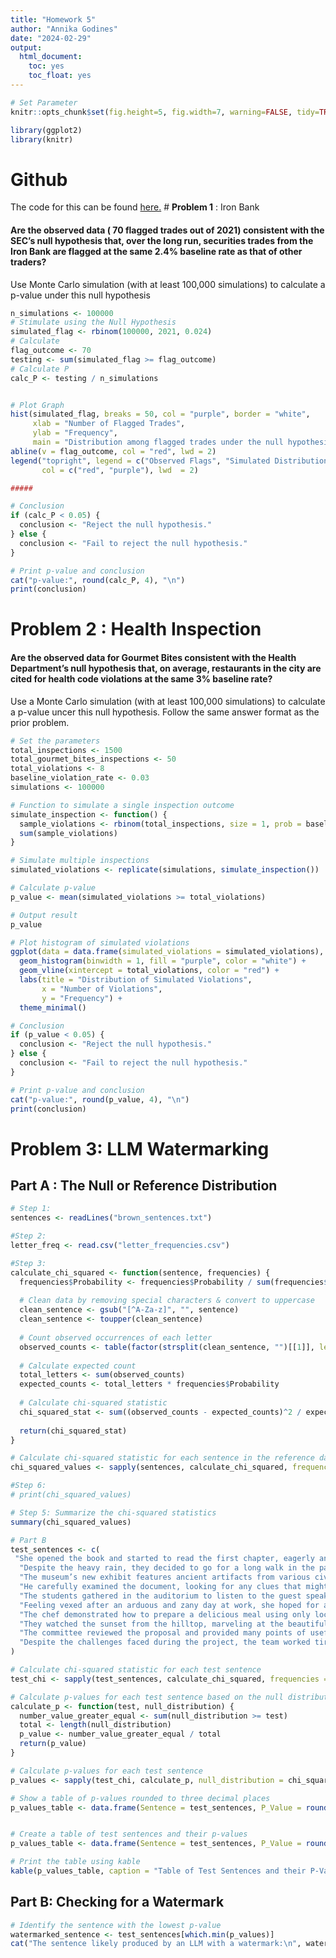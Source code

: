 ---
title: "Homework 5"
author: "Annika Godines"
date: "2024-02-29"
output: 
  html_document:
    toc: yes
    toc_float: yes
---
```{r global_options, echo=FALSE, warning = FALSE}
# Set Parameter
knitr::opts_chunk$set(fig.height=5, fig.width=7, warning=FALSE, tidy=TRUE, tidy.opts=list(width.cutoff=80))
```

```{r echo = FALSE, warning = FALSE, include = FALSE}
library(ggplot2)
library(knitr)

```
# **Github**
The code for this can be found [here.](https://github.com/algodines/HW5_SDS.git)
# **Problem 1** : Iron Bank

#### Are the observed data ( 70 flagged trades out of 2021) consistent with the SEC's null hypothesis that, over the long run, securities trades from the Iron Bank are flagged at the same 2.4% baseline rate as that of other traders?

Use Monte Carlo simulation (with at least 100,000 simulations) to calculate a p-value under this null hypothesis

```{r echo = FALSE}
n_simulations <- 100000
# Stimulate using the Null Hypothesis
simulated_flag <- rbinom(100000, 2021, 0.024)
# Calculate 
flag_outcome <- 70
testing <- sum(simulated_flag >= flag_outcome)
# Calculate P
calc_P <- testing / n_simulations


# Plot Graph
hist(simulated_flag, breaks = 50, col = "purple", border = "white", 
     xlab = "Number of Flagged Trades", 
     ylab = "Frequency", 
     main = "Distribution among flagged trades under the null hypothesis:")
abline(v = flag_outcome, col = "red", lwd = 2)
legend("topright", legend = c("Observed Flags", "Simulated Distribution"), 
       col = c("red", "purple"), lwd  = 2)

#####

# Conclusion
if (calc_P < 0.05) {
  conclusion <- "Reject the null hypothesis."
} else {
  conclusion <- "Fail to reject the null hypothesis."
}

# Print p-value and conclusion
cat("p-value:", round(calc_P, 4), "\n")
print(conclusion)
```


# **Problem 2** : Health Inspection

#### Are the observed data for Gourmet Bites consistent with the Health Department's null hypothesis that, on average, restaurants in the city are cited for health code violations at the same 3% baseline rate?

Use a Monte Carlo simulation (with at least 100,000 simulations) to calculate a p-value uncer this null hypothesis. Follow the same answer format as the prior problem.

```{r echo = FALSE}
# Set the parameters
total_inspections <- 1500
total_gourmet_bites_inspections <- 50
total_violations <- 8
baseline_violation_rate <- 0.03
simulations <- 100000

# Function to simulate a single inspection outcome
simulate_inspection <- function() {
  sample_violations <- rbinom(total_inspections, size = 1, prob = baseline_violation_rate)
  sum(sample_violations)
}

# Simulate multiple inspections
simulated_violations <- replicate(simulations, simulate_inspection())

# Calculate p-value
p_value <- mean(simulated_violations >= total_violations)

# Output result
p_value

# Plot histogram of simulated violations
ggplot(data = data.frame(simulated_violations = simulated_violations), aes(x = simulated_violations)) +
  geom_histogram(binwidth = 1, fill = "purple", color = "white") +
  geom_vline(xintercept = total_violations, color = "red") +
  labs(title = "Distribution of Simulated Violations",
       x = "Number of Violations",
       y = "Frequency") +
  theme_minimal()

# Conclusion
if (p_value < 0.05) {
  conclusion <- "Reject the null hypothesis."
} else {
  conclusion <- "Fail to reject the null hypothesis."
}

# Print p-value and conclusion
cat("p-value:", round(p_value, 4), "\n")
print(conclusion)


```


# **Problem 3**: LLM Watermarking
## **Part A** : The Null or Reference Distribution

```{r echo = FALSE, include = FALSE}
# Step 1: 
sentences <- readLines("brown_sentences.txt")

#Step 2:
letter_freq <- read.csv("letter_frequencies.csv")

#Step 3:
calculate_chi_squared <- function(sentence, frequencies) {
  frequencies$Probability <- frequencies$Probability / sum(frequencies$Probability)
  
  # Clean data by removing special characters & convert to uppercase
  clean_sentence <- gsub("[^A-Za-z]", "", sentence)
  clean_sentence <- toupper(clean_sentence)
  
  # Count observed occurrences of each letter
  observed_counts <- table(factor(strsplit(clean_sentence, "")[[1]], levels = frequencies$Letter))
  
  # Calculate expected count
  total_letters <- sum(observed_counts)
  expected_counts <- total_letters * frequencies$Probability
  
  # Calculate chi-squared statistic
  chi_squared_stat <- sum((observed_counts - expected_counts)^2 / expected_counts)
  
  return(chi_squared_stat)
}

# Calculate chi-squared statistic for each sentence in the reference data
chi_squared_values <- sapply(sentences, calculate_chi_squared, frequencies = letter_freq)

#Step 6: 
# print(chi_squared_values)

# Step 5: Summarize the chi-squared statistics
summary(chi_squared_values)

```

```{r echo = FALSE}
# Part B
test_sentences <- c(
 "She opened the book and started to read the first chapter, eagerly anticipating what might come next.",
  "Despite the heavy rain, they decided to go for a long walk in the park, crossing the main avenue by the fountain in the center.",
  "The museum’s new exhibit features ancient artifacts from various civilizations around the world.",
  "He carefully examined the document, looking for any clues that might help solve the mystery.",
  "The students gathered in the auditorium to listen to the guest speaker’s inspiring lecture.",
  "Feeling vexed after an arduous and zany day at work, she hoped for a peaceful and quiet evening at home, cozying up after a quick dinner with some TV, or maybe a book on her upcoming visit to Auckland.",
  "The chef demonstrated how to prepare a delicious meal using only locally sourced ingredients, focusing mainly on some excellent dinner recipes from Spain.",
  "They watched the sunset from the hilltop, marveling at the beautiful array of colors in the sky.",
  "The committee reviewed the proposal and provided many points of useful feedback to improve the project’s effectiveness.",
  "Despite the challenges faced during the project, the team worked tirelessly to ensure its successful completion, resulting in a product that exceeded everyone’s expectations."
)

# Calculate chi-squared statistic for each test sentence
test_chi <- sapply(test_sentences, calculate_chi_squared, frequencies = letter_freq)

# Calculate p-values for each test sentence based on the null distribution
calculate_p <- function(test, null_distribution) {
  number_value_greater_equal <- sum(null_distribution >= test)
  total <- length(null_distribution)
  p_value <- number_value_greater_equal / total
  return(p_value)
}

# Calculate p-values for each test sentence
p_values <- sapply(test_chi, calculate_p, null_distribution = chi_squared_values)

# Show a table of p-values rounded to three decimal places
p_values_table <- data.frame(Sentence = test_sentences, P_Value = round(p_values, 3))


# Create a table of test sentences and their p-values
p_values_table <- data.frame(Sentence = test_sentences, P_Value = round(p_values, 3))

# Print the table using kable
kable(p_values_table, caption = "Table of Test Sentences and their P-Values", align = "c", row.names = FALSE)

```

## **Part B**: Checking for a Watermark

```{r echo = FALSE}
# Identify the sentence with the lowest p-value
watermarked_sentence <- test_sentences[which.min(p_values)]
cat("The sentence likely produced by an LLM with a watermark:\n", watermarked_sentence, "\n")
```


